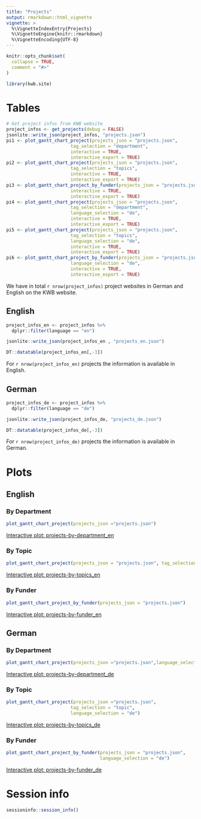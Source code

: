 ```yaml
---
title: "Projects"
output: rmarkdown::html_vignette
vignette: >
  %\VignetteIndexEntry{Projects}
  %\VignetteEngine{knitr::rmarkdown}
  %\VignetteEncoding{UTF-8}
---
```


```r
knitr::opts_chunk$set(
  collapse = TRUE,
  comment = "#>"
)
```

```r
library(kwb.site)
```


# Tables

```r
# Get project infos from KWB website
project_infos <- get_projects(debug = FALSE)
jsonlite::write_json(project_infos, "projects.json")
pi1 <- plot_gantt_chart_project(projects_json = "projects.json", 
                        tag_selection = "department", 
                        interactive = TRUE, 
                        interactive_export = TRUE)
pi2 <- plot_gantt_chart_project(projects_json = "projects.json", 
                        tag_selection = "topics", 
                        interactive = TRUE, 
                        interactive_export = TRUE)
pi3 <- plot_gantt_chart_project_by_funder(projects_json = "projects.json", 
                        interactive = TRUE, 
                        interactive_export = TRUE)
pi4 <- plot_gantt_chart_project(projects_json = "projects.json", 
                        tag_selection = "department", 
                        language_selection = "de",
                        interactive = TRUE, 
                        interactive_export = TRUE)
pi5 <- plot_gantt_chart_project(projects_json = "projects.json", 
                        tag_selection = "topics", 
                        language_selection = "de",
                        interactive = TRUE, 
                        interactive_export = TRUE)
pi6 <- plot_gantt_chart_project_by_funder(projects_json = "projects.json", 
                        language_selection = "de",                                          
                        interactive = TRUE, 
                        interactive_export = TRUE)
```

We have in total `r nrow(project_infos)` project websites in German and English 
on the KWB website.

## English

```r
project_infos_en <- project_infos %>%
  dplyr::filter(language == "en") 

jsonlite::write_json(project_infos_en , "projects_en.json")

DT::datatable(project_infos_en[,-3])

```

For `r nrow(project_infos_en)` projects the information is available in English.


## German

```r
project_infos_de <- project_infos %>%
  dplyr::filter(language == "de") 

jsonlite::write_json(project_infos_de, "projects_de.json")

DT::datatable(project_infos_de[,-3])

```

For `r nrow(project_infos_de)` projects the information is available in German.


# Plots


## English

### By Department

```r
plot_gantt_chart_project(projects_json ="projects.json")

```

[Interactive plot: projects-by-department_en](../projects-by-department_en.html)


### By Topic

```r
plot_gantt_chart_project(projects_json = "projects.json", tag_selection = "topic")
```

[Interactive plot: projects-by-topics_en](../projects-by-topics_en.html)

### By Funder

```r
plot_gantt_chart_project_by_funder(projects_json = "projects.json")
```

[Interactive plot: projects-by-funder_en](../projects-by-funder_en.html)

## German

### By Department

```r
plot_gantt_chart_project(projects_json ="projects.json",language_selection = "de")

```

[Interactive plot: projects-by-department_de](../projects-by-department_de.html)


### By Topic

```r
plot_gantt_chart_project(projects_json ="projects.json",
                        tag_selection = "topic",
                        language_selection = "de")

```

[Interactive plot: projects-by-topics_de](../projects-by-topics_de.html)

### By Funder

```r
plot_gantt_chart_project_by_funder(projects_json = "projects.json",
                                   language_selection = "de")
```

[Interactive plot: projects-by-funder_de](../projects-by-funder_de.html)

# Session info 

```r
sessioninfo::session_info()
```
